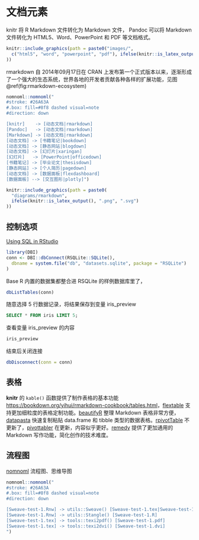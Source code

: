 # 文档元素 {#chap-document-elements}

knitr 将 R Markdown 文件转化为 Markdown 文件， Pandoc 可以将 Markdown 文件转化为 HTML5、Word、PowerPoint 和 PDF 等文档格式。

```r
knitr::include_graphics(path = paste0("images/",
  c("html5", "word", "powerpoint", "pdf"), ifelse(knitr::is_latex_output(), ".pdf", ".svg")
))
```

rmarkdown 自 2014年09月17日在 CRAN 上发布第一个正式版本以来，逐渐形成了一个强大的生态系统，世界各地的开发者贡献各种各样的扩展功能，见图 \@ref(fig:rmarkdown-ecosystem)

```r
nomnoml::nomnoml(" 
#stroke: #26A63A
#.box: fill=#8f8 dashed visual=note
#direction: down

[knitr]    -> [动态文档|rmarkdown]
[Pandoc]   -> [动态文档|rmarkdown]
[Markdown] -> [动态文档|rmarkdown]
[动态文档] -> [书籍笔记|bookdown]
[动态文档] -> [静态网站|blogdown]
[动态文档] -> [幻灯片|xaringan]
[幻灯片]   -> [PowerPoint|officedown]
[书籍笔记] -> [毕业论文|thesisdown]
[静态网站] -> [个人简历|pagedown]
[动态文档] -> [数据面板|flexdashboard]
[数据面板] --> [交互图形|plotly]")
```


```r
knitr::include_graphics(path = paste0(
  "diagrams/rmarkdown",
  ifelse(knitr::is_latex_output(), ".png", ".svg")
))
```

## 控制选项 {#sec-sql-engine}

[Using SQL in RStudio](https://irene.rbind.io/post/using-sql-in-rstudio/)

```r
library(DBI)
conn <- DBI::dbConnect(RSQLite::SQLite(),
  dbname = system.file("db", "datasets.sqlite", package = "RSQLite")
)
```

Base R 内置的数据集都整合进 RSQLite 的样例数据库里了，

```r
dbListTables(conn)
```

随意选择 5 行数据记录，将结果保存到变量 iris_preview

```sql
SELECT * FROM iris LIMIT 5;
```

查看变量 iris_preview 的内容

```r
iris_preview
```

结束后关闭连接

```r
dbDisconnect(conn = conn)
```

## 表格 {#sec-rmarkdown-table}

**knitr** 的 `kable()` 函数提供了制作表格的基本功能 <https://bookdown.org/yihui/rmarkdown-cookbook/tables.html>，[flextable](https://github.com/davidgohel/flextable) 支持更加细粒度的表格定制功能。[beautifyR](https://github.com/mwip/beautifyR) 整理 Markdown 表格非常方便，[datapasta](https://github.com/MilesMcBain/datapasta) 快速复制粘贴 data.frame 和 tibble 类型的数据表格。[rpivotTable](https://github.com/smartinsightsfromdata/rpivotTable) 不更新了，[pivottabler](https://github.com/cbailiss/pivottabler) 在更新，内容似乎更好。[remedy](https://github.com/ThinkR-open/remedy) 提供了更加通用的 Markdown 写作功能，简化创作的技术难度。

## 流程图 {#sec-rmarkdown-uml}

[nomnoml](https://github.com/rstudio/nomnoml) 流程图、思维导图

```r
nomnoml::nomnoml(" 
#stroke: #26A63A
#.box: fill=#8f8 dashed visual=note
#direction: down

[Sweave-test-1.Rnw] -> utils::Sweave() [Sweave-test-1.tex|Sweave-test-1-006.pdf|Sweave-test-1-007.pdf]
[Sweave-test-1.Rnw] -> utils::Stangle() [Sweave-test-1.R]
[Sweave-test-1.tex] -> tools::texi2pdf() [Sweave-test-1.pdf]
[Sweave-test-1.tex] -> tools::texi2dvi() [Sweave-test-1.dvi]
")
```


